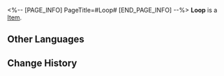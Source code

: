 <%-- [PAGE_INFO]
PageTitle=#Loop#
[END_PAGE_INFO] --%>
{{Item Infobox
|id          = 20011
|image       = Item Loop.png
|type        = 
|invCategory = Light Cone
|rarity      = 3
|effect      = Light Cone for the Path of {{Color|h|Nihility}}. The Light Cone ability is only effective for characters of this Path.
|description = A drop of strength condensed from time itself. All the seemingly insignificant moments come together to form the magnificent choir of fate. 
}}
{{Description|''"Those running away from the past think no one understands their despair. When they finally take a breather, they'll find their future selves staring right at them with bloodshot eyes."''}}
'''Loop''' is a [[Item]].

==Other Languages==
{{Other Languages
|en   = Loop
|zhs  = 渊环
|zht  = 淵環
|ja   = {{Rubi|淵環|えんかん}}
|ko   = 심연의 고리
|es   = Bucle
|fr   = Boucle
|ru   = Петля
|th   = Loop
|vi   = Xoáy Ốc
|de   = Schleife
|id   = Loop
|pt   = Loop
}}

==Change History==
{{Change History|2.0}}